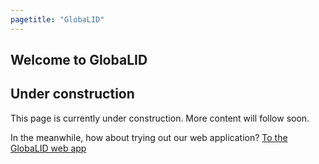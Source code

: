 ```yaml
---
pagetitle: "GlobaLID"
---
```


## Welcome to GlobaLID

::: {.callout-caution}

## Under construction 

This page is currently under construction. More content will follow soon.  

In the meanwhile, how about trying out our web application? [To the GlobaLID web app](https://globalid.dmt-lb.de/){target="_blank"}

:::